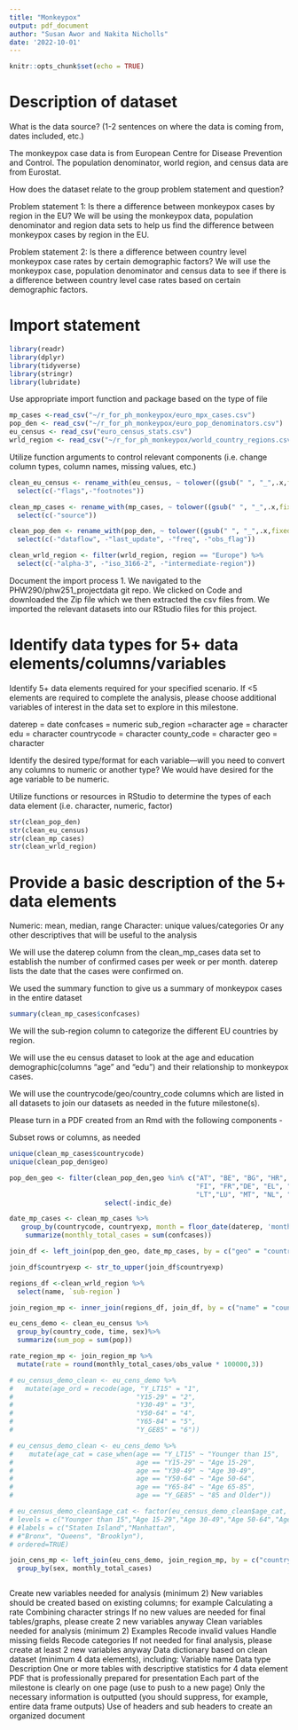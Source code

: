 ```yaml
---
title: "Monkeypox"
output: pdf_document
author: "Susan Awor and Nakita Nicholls"
date: '2022-10-01'
---
```


```r
knitr::opts_chunk$set(echo = TRUE)
```
# Description of dataset
What is the data source? (1-2 sentences on where the data is coming from, dates included, etc.)

The monkeypox case data is from European Centre for Disease Prevention and Control.
The population denominator, world region, and census data are from Eurostat.

How does the dataset relate to the group problem statement and question?

Problem statement 1: Is there a difference between monkeypox cases by region in the EU?
We will be using the monkeypox data, population denominator and region data sets to help us find the difference between monkeypox cases by region in the EU.

Problem statement 2: Is there a difference between country level monkeypox case rates by certain demographic factors?
We will use the monkeypox case, population denominator and census data to see if there is a difference between country level case rates based on certain demographic factors.

\newpage

# Import statement

```r
library(readr)
library(dplyr)
library(tidyverse)
library(stringr)
library(lubridate)
```
Use appropriate import function and package based on the type of file
```r
mp_cases <-read_csv("~/r_for_ph_monkeypox/euro_mpx_cases.csv")
pop_den <- read_csv("~/r_for_ph_monkeypox/euro_pop_denominators.csv")
eu_census <- read_csv("euro_census_stats.csv")
wrld_region <- read_csv("~/r_for_ph_monkeypox/world_country_regions.csv")
```

Utilize function arguments to control relevant components (i.e. change column types, column names, missing values, etc.)
```r
clean_eu_census <- rename_with(eu_census, ~ tolower((gsub(" ", "_",.x,fixed=TRUE)))) %>%
  select(c(-"flags",-"footnotes"))
```
```r
clean_mp_cases <- rename_with(mp_cases, ~ tolower((gsub(" ", "_",.x,fixed=TRUE)))) %>%
  select(c(-"source"))
```
```r
clean_pop_den <- rename_with(pop_den, ~ tolower((gsub(" ", "_",.x,fixed=TRUE)))) %>%
  select(c(-"dataflow", -"last_update", -"freq", -"obs_flag"))
```
```r
clean_wrld_region <- filter(wrld_region, region == "Europe") %>%
  select(c(-"alpha-3", -"iso_3166-2", -"intermediate-region"))
```

Document the import process
1. We navigated to the PHW290/phw251_projectdata git repo. We clicked on Code and downloaded the Zip file which we then extracted the csv files from. We imported the relevant datasets into our RStudio files for this project.


\newpage
# Identify data types for 5+ data elements/columns/variables
Identify 5+ data elements required for your specified scenario. If <5 elements are required to complete the analysis, please choose additional variables of interest in the data set to explore in this milestone.

daterep = date
confcases = numeric
sub_region =character
age = character
edu = character
countrycode = character
county_code = character
geo = character


Identify the desired type/format for each variable—will you need to convert any columns to numeric or another type? 
We would have desired for the age variable to be numeric. 

Utilize functions or resources in RStudio to determine the types of each data element (i.e. character, numeric, factor)
```r
str(clean_pop_den)
str(clean_eu_census)
str(clean_mp_cases)
str(clean_wrld_region)
```

\newpage
# Provide a basic description of the 5+ data elements
Numeric: mean, median, range
Character:  unique values/categories
Or any other descriptives that will be useful to the analysis

We will use the daterep column from the clean_mp_cases data set to establish the number of confirmed cases per week or per month. daterep lists the date that the cases were confirmed on. 


We used the summary function to give us a summary of monkeypox cases in the entire dataset
```r
summary(clean_mp_cases$confcases)
```
We will the sub-region column to categorize the different EU countries by region.

We will use the eu census dataset to look at the age and education demographic(columns "age" and "edu") and their relationship to monkeypox cases.


We will use the countrycode/geo/country_code columns which are listed in all datasets to join our datasets as needed in the future milestone(s).

\newpage
Please turn in a PDF created from an Rmd with the following components -

Subset rows or columns, as needed
```r
unique(clean_mp_cases$countrycode)
unique(clean_pop_den$geo)

```
```r
pop_den_geo <- filter(clean_pop_den,geo %in% c("AT", "BE", "BG", "HR", "CY", "CZ", "DK", "EE", 
                                               "FI", "FR","DE", "EL", "HU","IS", "IE" ,"IT", "LV", 
                                               "LT","LU", "MT", "NL", "NO","PL", "PT", "RO", "SK", "SI", "ES", "SE"),time_period == 2022) %>%
                        select(-indic_de)
```

```r
date_mp_cases <- clean_mp_cases %>%
   group_by(countrycode, countryexp, month = floor_date(daterep, 'month')) %>%
    summarize(monthly_total_cases = sum(confcases))


```
```r
join_df <- left_join(pop_den_geo, date_mp_cases, by = c("geo" = "countrycode"))
```
```r
join_df$countryexp <- str_to_upper(join_df$countryexp)
```
```r
regions_df <-clean_wrld_region %>%
  select(name, `sub-region`)
```
```r
join_region_mp <- inner_join(regions_df, join_df, by = c("name" = "countryexp"))
```
```r
eu_cens_demo <- clean_eu_census %>% 
  group_by(country_code, time, sex)%>%
  summarize(sum_pop = sum(pop))
```
```r
rate_region_mp <- join_region_mp %>%
  mutate(rate = round(monthly_total_cases/obs_value * 100000,3))
```

```r
# eu_census_demo_clean <- eu_cens_demo %>%
#   mutate(age_ord = recode(age, "Y_LT15" = "1",
#                               "Y15-29" = "2",
#                               "Y30-49" = "3",
#                               "Y50-64" = "4",
#                               "Y65-84" = "5",
#                               "Y_GE85" = "6"))

# eu_census_demo_clean <- eu_cens_demo %>%
#    mutate(age_cat = case_when(age == "Y_LT15" ~ "Younger than 15",
#                               age == "Y15-29" ~ "Age 15-29",
#                               age == "Y30-49" ~ "Age 30-49",
#                               age == "Y50-64" ~ "Age 50-64",
#                               age == "Y65-84" ~ "Age 65-85",
#                               age == "Y_GE85" ~ "85 and Older"))

# eu_census_demo_clean$age_cat <- factor(eu_census_demo_clean$age_cat,
# levels = c("Younger than 15","Age 15-29","Age 30-49","Age 50-64","Age 65-85","85 and Older"), #"2","3","1","4","5"
# #labels = c("Staten Island","Manhattan",
# #"Bronx", "Queens", "Brooklyn"),
# ordered=TRUE)

```

```r
join_cens_mp <- left_join(eu_cens_demo, join_region_mp, by = c("country_code" = "geo"))%>%
  group_by(sex, monthly_total_cases)

```
```r

```



Create new variables needed for analysis (minimum 2)
New variables should be created based on existing columns; for example
Calculating a rate
Combining character strings
If no new values are needed for final tables/graphs, please create 2 new variables anyway
Clean variables needed for analysis (minimum 2)
Examples
Recode invalid values
Handle missing fields
Recode categories
If not needed for final analysis, please create at least 2 new variables anyway
Data dictionary based on clean dataset (minimum 4 data elements), including:
Variable name
Data type
Description
One or more tables with descriptive statistics for 4 data element
PDF that is professionally prepared for presentation
Each part of the milestone is clearly on one page (use \newpage to push to a new page)
Only the necessary information is outputted (you should suppress, for example, entire data frame outputs)
Use of headers and sub headers to create an organized document